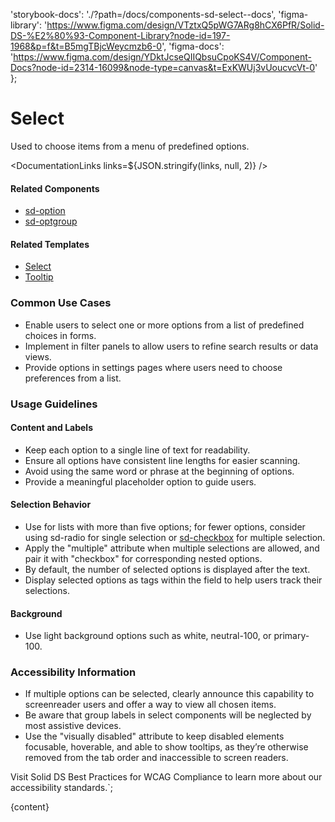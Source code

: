 

  'storybook-docs': './?path=/docs/components-sd-select--docs',
  'figma-library':
    'https://www.figma.com/design/VTztxQ5pWG7ARg8hCX6PfR/Solid-DS-%E2%80%93-Component-Library?node-id=197-1968&p=f&t=B5mgTBjcWeycmzb6-0',
  'figma-docs':
    'https://www.figma.com/design/YDktJcseQIIQbsuCpoKS4V/Component-Docs?node-id=2314-16099&node-type=canvas&t=ExKWUj3vUoucvcVt-0'
};

# Select

Used to choose items from a menu of predefined options.

<DefaultStory />

<DocumentationLinks links=${JSON.stringify(links, null, 2)} />

#### Related Components

- [sd-option](./?path=/docs/components-sd-option--docs)
- [sd-optgroup](./?path=/docs/components-sd-optgroup--docs)

#### Related Templates

- [Select](./?path=/docs/templates-select--docs)
- [Tooltip](./?path=/docs/templates-tooltip--docs)

### Common Use Cases

- Enable users to select one or more options from a list of predefined choices in forms.
- Implement in filter panels to allow users to refine search results or data views.
- Provide options in settings pages where users need to choose preferences from a list.

### Usage Guidelines

#### Content and Labels

- Keep each option to a single line of text for readability.
- Ensure all options have consistent line lengths for easier scanning.
- Avoid using the same word or phrase at the beginning of options.
- Provide a meaningful placeholder option to guide users.

#### Selection Behavior

- Use for lists with more than five options; for fewer options, consider using sd-radio for single selection or [sd-checkbox](./?path=/docs/components-sd-checkbox--docs) for multiple selection.
- Apply the "multiple" attribute when multiple selections are allowed, and pair it with "checkbox" for corresponding nested options.
- By default, the number of selected options is displayed after the text.
- Display selected options as tags within the field to help users track their selections.

#### Background

- Use light background options such as white, neutral-100, or primary-100.

### Accessibility Information

- If multiple options can be selected, clearly announce this capability to screenreader users and offer a way to view all chosen items.
- Be aware that group labels in select components will be neglected by most assistive devices.
- Use the "visually disabled" attribute to keep disabled elements focusable, hoverable, and able to show tooltips, as they’re otherwise removed from the tab order and inaccessible to screen readers.

Visit <sd-link href="https://www.figma.com/design/YDktJcseQIIQbsuCpoKS4V/Component-Docs?node-id=10708-5011&t=Z1FxSGWkmXG5r5sw-4" target="_blank">Solid DS Best Practices for WCAG Compliance</sd-link> to learn more about our accessibility standards.`;

<Meta title="Components/sd-select/Overview" />

<OverviewFormatter story={SdSelectStories.Default}>{content}</OverviewFormatter>
